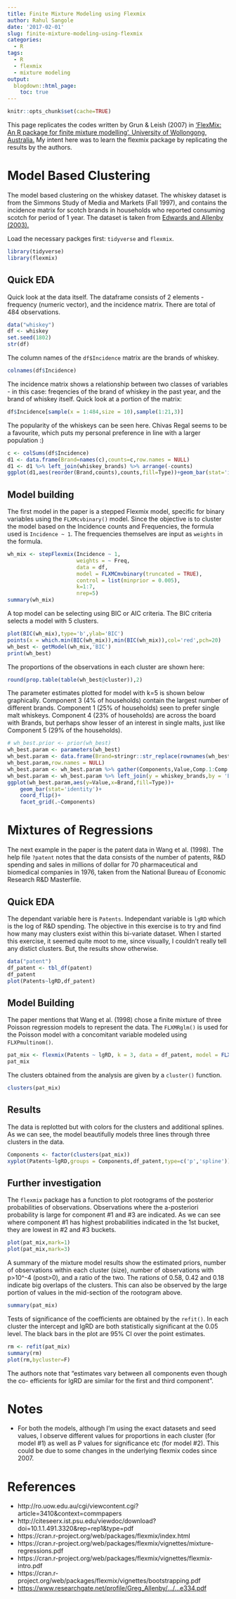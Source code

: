 ```yaml
---
title: Finite Mixture Modeling using Flexmix
author: Rahul Sangole
date: '2017-02-01'
slug: finite-mixture-modeling-using-flexmix
categories:
  - R
tags:
  - R
  - flexmix
  - mixture modeling
output:
  blogdown::html_page:
    toc: true
---
```

```r
knitr::opts_chunk$set(cache=TRUE)
```

This page replicates the codes written by Grun & Leish (2007) in ['FlexMix: An R package for finite mixture modelling', University of Wollongong, Australia.](http://ro.uow.edu.au/cgi/viewcontent.cgi?article=3410&context=commpapers) My intent here was to learn the flexmix package by replicating the results by the authors.

# Model Based Clustering

The model based clustering on the whiskey dataset. The whiskey dataset is from the Simmons Study of Media and Markets (Fall 1997), and contains the incidence matrix for scotch brands in households who reported consuming scotch for period of 1 year. The dataset is taken from [Edwards and Allenby (2003).](https://www.researchgate.net/profile/Greg_Allenby/publication/247837327_Multivariate_Analysis_of_Multiple_Response_Data/links/547480910cf2778985abe334.pdf)

Load the necessary packges first: `tidyverse` and `flexmix`.
```r
library(tidyverse)
library(flexmix)
```

## Quick EDA
Quick look at the data itself. The dataframe consists of 2 elements - frequency (numeric vector), and the incidence matrix. There are total of 484 observations.

```r
data("whiskey")
df <- whiskey
set.seed(1802)
str(df)
```

The column names of the `df$Incidence` matrix are the brands of whiskey.
```r
colnames(df$Incidence)
```

The incidence matrix shows a relationship between two classes of variables - in this case: freqencies of the brand of whiskey in the past year, and the brand of whiskey itself. Quick look at a portion of the matrix:
```r
df$Incidence[sample(x = 1:484,size = 10),sample(1:21,3)]
```

The popularity of the whiskeys can be seen here. Chivas Regal seems to be a favourite, which puts my personal preference in line with a larger population :)

```r
c <- colSums(df$Incidence)
d1 <- data.frame(Brand=names(c),counts=c,row.names = NULL)
d1 <- d1 %>% left_join(whiskey_brands) %>% arrange(-counts)
ggplot(d1,aes(reorder(Brand,counts),counts,fill=Type))+geom_bar(stat='identity')+coord_flip()+labs(y='Counts',x='Whiskey Brand')
```

## Model building

The first model in the paper is a stepped Flexmix model, specific for binary variables using the `FLXMcvbinary()` model. Since the objective is to cluster the model based on the Incidence counts and Frequencies, the formula used is `Incidence ~ 1`. The frequencies themselves are input as `weights` in the formula.

```r
wh_mix <- stepFlexmix(Incidence ~ 1,
                      weights = ~ Freq, 
                      data = df,
                      model = FLXMCmvbinary(truncated = TRUE),
                      control = list(minprior = 0.005),
                      k=1:7,
                      nrep=5)
summary(wh_mix)
```

A top model can be selecting using BIC or AIC criteria. The BIC criteria selects a model with 5 clusters.
```r
plot(BIC(wh_mix),type='b',ylab='BIC')
points(x = which.min(BIC(wh_mix)),min(BIC(wh_mix)),col='red',pch=20)
wh_best <- getModel(wh_mix,'BIC')
print(wh_best)
```

The proportions of the observations in each cluster are shown here:
```r
round(prop.table(table(wh_best@cluster)),2)
```

The parameter estimates plotted for model with k=5 is shown below graphically. Component 3 (4% of households) contain the largest number of different brands. Component 1 (25% of households) seen to prefer single malt whiskeys. Component 4 (23% of households) are across the board with Brands, but perhaps show lesser of an interest in single malts, just like Component 5 (29% of the households). 

```r
# wh_best.prior <- prior(wh_best)
wh_best.param <- parameters(wh_best)
wh_best.param <- data.frame(Brand=stringr::str_replace(rownames(wh_best.param),pattern = 'center.',replacement = ''),
wh_best.param,row.names = NULL) 
wh_best.param <- wh_best.param %>% gather(Components,Value,Comp.1:Comp.5)
wh_best.param <- wh_best.param %>% left_join(y = whiskey_brands,by = 'Brand')
ggplot(wh_best.param,aes(y=Value,x=Brand,fill=Type))+
    geom_bar(stat='identity')+
    coord_flip()+
    facet_grid(.~Components)
```

# Mixtures of Regressions

The next example in the paper is the patent data in Wang et al. (1998). The help file `?patent` notes that the data consists of the number of patents, R&D spending and sales in millions of dollar for 70 pharmaceutical and biomedical companies in 1976, taken from the National Bureau of Economic Research R&D Masterfile. 

## Quick EDA

The dependant variable here is `Patents`. Independant variable is `lgRD` which is the log of R&D spending. The objective in this exercise is to try and find how many may clusters exist within this bi-variate dataset. When I started this exercise, it seemed quite moot to me, since visually, I couldn't really tell any distict clusters. But, the results show otherwise.

```r
data("patent")
df_patent <- tbl_df(patent)
df_patent
plot(Patents~lgRD,df_patent)
```

## Model Building

The paper mentions that Wang et al. (1998) chose a finite mixture of three Poisson regression models to represent the data. The `FLXMRglm()` is used for the Poisson model with a concomitant variable modeled using `FLXPmultinom()`.

```r
pat_mix <- flexmix(Patents ~ lgRD, k = 3, data = df_patent, model = FLXMRglm(family = "poisson"), concomitant = FLXPmultinom(~RDS))
pat_mix
```

The clusters obtained from the analysis are given by a `cluster()` function.

```r
clusters(pat_mix)
```

## Results

The data is replotted but with colors for the clusters and additional splines. As we can see, the model beautifully models three lines through three clusters in the data.

```r
Components <- factor(clusters(pat_mix))
xyplot(Patents~lgRD,groups = Components,df_patent,type=c('p','spline'))
```

## Further investigation

The `flexmix` package has a function to plot rootograms of the posterior probabilities of observations. Observations where the a-posteriori probability is large for component #1 and #3 are indicated. As we can see where component #1 has highest probabilities indicated in the 1st bucket, they are lowest in #2 and #3 buckets.

```r
plot(pat_mix,mark=1)
plot(pat_mix,mark=3)
```

A summary of the mixture model results show the estimated priors, number of observations within each cluster (size), number of observations with p>10^-4 (post>0), and a ratio of the two. The rations of 0.58, 0.42 and 0.18 indicate big overlaps of the clusters. This can also be observed by the large portion of values in the mid-section of the rootogram above. 

```r
summary(pat_mix)
```

Tests of significance of the coefficients are obtained by the `refit()`. In each cluster the intercept and lgRD are both statistically significant at the 0.05 level. The black bars in the plot are 95% CI over the point estimates.

```r
rm <- refit(pat_mix)
summary(rm)
plot(rm,bycluster=F)
```

The authors note that "estimates vary between all components even though the co- efficients for lgRD are similar for the first and third component".

# Notes

* For both the models, although I'm using the exact datasets and seed values, I observe different values for proportions in each cluster (for model #1) as well as P values for significance etc (for model #2). This could be due to some changes in the underlying flexmix codes since 2007.

# References

* http://ro.uow.edu.au/cgi/viewcontent.cgi?article=3410&context=commpapers
* http://citeseerx.ist.psu.edu/viewdoc/download?doi=10.1.1.491.3320&rep=rep1&type=pdf
* https://cran.r-project.org/web/packages/flexmix/index.html
* https://cran.r-project.org/web/packages/flexmix/vignettes/mixture-regressions.pdf
* https://cran.r-project.org/web/packages/flexmix/vignettes/flexmix-intro.pdf
* https://cran.r-project.org/web/packages/flexmix/vignettes/bootstrapping.pdf
* [https://www.researchgate.net/profile/Greg_Allenby/.../...e334.pdf](https://www.researchgate.net/profile/Greg_Allenby/publication/247837327_Multivariate_Analysis_of_Multiple_Response_Data/links/547480910cf2778985abe334.pdf)

